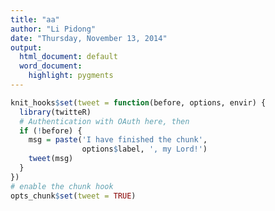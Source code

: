 ---
title: "aa"
author: "Li Pidong"
date: "Thursday, November 13, 2014"
output:
  html_document: default
  word_document:
    highlight: pygments
---

```{r tweet-hook, cache=FALSE, include=FALSE}
knit_hooks$set(tweet = function(before, options, envir) {
  library(twitteR)
  # Authentication with OAuth here, then
  if (!before) {
    msg = paste('I have finished the chunk',
                options$label, ', my Lord!')
    tweet(msg)
  }
})
# enable the chunk hook
opts_chunk$set(tweet = TRUE)
```